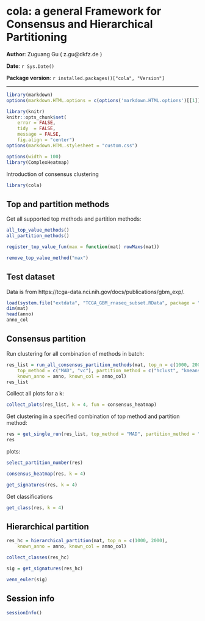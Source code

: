 <!--
%\VignetteEngine{knitr}
%\VignetteIndexEntry{Consensus and Hierarchical Partitioning}
-->

cola: a general Framework for Consensus and Hierarchical Partitioning
=============================================================

**Author**: Zuguang Gu ( z.gu@dkfz.de )

**Date**: `r Sys.Date()`

**Package version**: `r installed.packages()["cola", "Version"]`

-------------------------------------------------------------

```r
library(markdown)
options(markdown.HTML.options = c(options('markdown.HTML.options')[[1]], "toc"))

library(knitr)
knitr::opts_chunk$set(
    error = FALSE,
    tidy  = FALSE,
    message = FALSE,
    fig.align = "center")
options(markdown.HTML.stylesheet = "custom.css")

options(width = 100)
library(ComplexHeatmap)
```

Introduction of consensus clustering

```r
library(cola)
```


## Top and partition methods

Get all supported top methods and partition methods:

```r
all_top_value_methods()
all_partition_methods()
```

```r
register_top_value_fun(max = function(mat) rowMaxs(mat))
```

```r
remove_top_value_method("max")
```


## Test dataset

Data is from https://tcga-data.nci.nih.gov/docs/publications/gbm_exp/.

```r
load(system.file("extdata", "TCGA_GBM_rnaseq_subset.RData", package = "cola"))
dim(mat)
head(anno)
anno_col
```


## Consensus partition

Run clustering for all combination of methods in batch:

```r
res_list = run_all_consensus_partition_methods(mat, top_n = c(1000, 2000), k = 2:6,
	top_method = c("MAD", "vc"), partition_method = c("hclust", "kmeans"), 
	known_anno = anno, known_col = anno_col)
res_list
```

Collect all plots for a k:

```r
collect_plots(res_list, k = 4, fun = consensus_heatmap)
```

Get clustering in a specified combination of top method and partition method:

```r
res = get_single_run(res_list, top_method = "MAD", partition_method = "kmeans")
res
```

plots:

```r
select_partition_number(res)
```

```r
consensus_heatmap(res, k = 4)
```

```r
get_signatures(res, k = 4)
```

Get classifications

```r
get_class(res, k = 4)
```

## Hierarchical partition

```r
res_hc = hierarchical_partition(mat, top_n = c(1000, 2000), 
	known_anno = anno, known_col = anno_col)
```

```r
collect_classes(res_hc)
```

```r
sig = get_signatures(res_hc)
```

```r
venn_euler(sig)
```

## Session info

```r
sessionInfo()
```